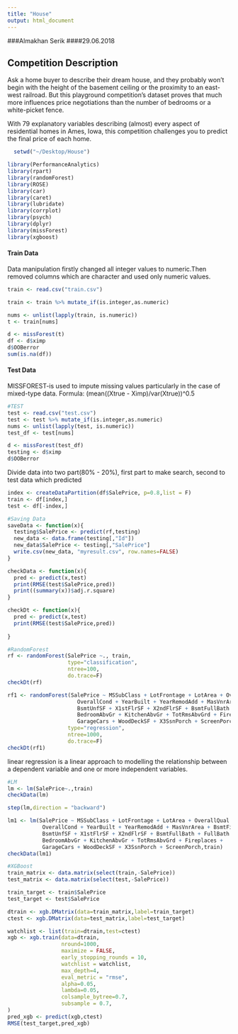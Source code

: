 ```yaml
---
title: "House"
output: html_document
---
```

###Almakhan Serik
####29.06.2018

## Competition Description

Ask a home buyer to describe their dream house, and they probably won't begin with the height of the basement ceiling or the proximity to an east-west railroad. But this playground competition's dataset proves that much more influences price negotiations than the number of bedrooms or a white-picket fence.

With 79 explanatory variables describing (almost) every aspect of residential homes in Ames, Iowa, this competition challenges you to predict the final price of each home.

```r
  setwd("~/Desktop/House")
```


```r
library(PerformanceAnalytics)
library(rpart)
library(randomForest)
library(ROSE)
library(car)
library(caret)
library(lubridate)
library(corrplot)
library(psych)
library(dplyr)
library(missForest)
library(xgboost)
```

#### Train Data 
 Data manipulation firstly changed all integer values to numeric.Then removed columns which are character and used only numeric values.
```r
train <- read.csv("train.csv")

train <- train %>% mutate_if(is.integer,as.numeric)

nums <- unlist(lapply(train, is.numeric))  
t <- train[nums]

d <- missForest(t)
df <- d$ximp
d$OOBerror
sum(is.na(df))
```

#### Test Data
MISSFOREST-is used to impute missing values particularly in the case of mixed-type data. 
Formula: (mean((Xtrue - Ximp)/var(Xtrue))^0.5
```r
#TEST
test <- read.csv("test.csv")
test <- test %>% mutate_if(is.integer,as.numeric)
nums <- unlist(lapply(test, is.numeric))  
test_df <- test[nums]

d <- missForest(test_df)
testing <- d$ximp
d$OOBerror
```

Divide data into two part(80% - 20%), first part to make search, second to test data which predicted 
```r
index <- createDataPartition(df$SalePrice, p=0.8,list = F)
train <- df[index,]
test <- df[-index,]

```



```r
#Saving Data
saveData <- function(x){
  testing$SalePrice <- predict(rf,testing)
  new_data <- data.frame(testing[,"Id"])
  new_data$SalePrice <- testing[,"SalePrice"]
  write.csv(new_data, "myresult.csv", row.names=FALSE)
}

checkData <- function(x){
  pred <- predict(x,test)
  print(RMSE(test$SalePrice,pred))
  print((summary(x))$adj.r.square)
}

checkDt <- function(x){
  pred <- predict(x,test)
  print(RMSE(test$SalePrice,pred))
 
}
```

```r
#RandomForest
rf <- randomForest(SalePrice ~., train,
                   type="classification",
                   ntree=100,
                   do.trace=F)
checkDt(rf)

rf1 <- randomForest(SalePrice ~ MSSubClass + LotFrontage + LotArea + OverallQual + 
                      OverallCond + YearBuilt + YearRemodAdd + MasVnrArea + BsmtFinSF1 + 
                      BsmtUnfSF + X1stFlrSF + X2ndFlrSF + BsmtFullBath + FullBath + 
                      BedroomAbvGr + KitchenAbvGr + TotRmsAbvGrd + Fireplaces + 
                      GarageCars + WoodDeckSF + X3SsnPorch + ScreenPorch , train,
                   type="regression",
                   ntree=1000,
                   do.trace=F)
checkDt(rf1)
```

 linear regression is a linear approach to modelling the relationship between a  dependent variable and one or more independent variables. 
```r
#LM
lm <- lm(SalePrice~.,train)
checkData(lm)
```

```r
step(lm,direction = "backward")
```

```r
lm1 <- lm(SalePrice ~ MSSubClass + LotFrontage + LotArea + OverallQual + 
           OverallCond + YearBuilt + YearRemodAdd + MasVnrArea + BsmtFinSF1 + 
           BsmtUnfSF + X1stFlrSF + X2ndFlrSF + BsmtFullBath + FullBath + 
           BedroomAbvGr + KitchenAbvGr + TotRmsAbvGrd + Fireplaces + 
           GarageCars + WoodDeckSF + X3SsnPorch + ScreenPorch,train)
checkData(lm1)
```


```r
#XGBoost
train_matrix <- data.matrix(select(train,-SalePrice))
test_matrix <- data.matrix(select(test,-SalePrice))

train_target <- train$SalePrice
test_target <- test$SalePrice

dtrain <- xgb.DMatrix(data=train_matrix,label=train_target)
ctest <- xgb.DMatrix(data=test_matrix,label=test_target)

watchlist <- list(train=dtrain,test=ctest)
xgb <- xgb.train(data=dtrain,
                 nround=1000,
                 maximize = FALSE,
                 early_stopping_rounds = 10,
                 watchlist = watchlist,
                 max_depth=4,
                 eval_metric = "rmse",
                 alpha=0.05,
                 lambda=0.05,
                 colsample_bytree=0.7,
                 subsample = 0.7,
)
pred_xgb <- predict(xgb,ctest)
RMSE(test_target,pred_xgb)
````



